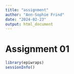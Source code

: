 ```yaml
---
title: "assignment"
author: "Ann-Sophie Frind"
date: "2024-02-23"
output: html_document
---
```


# Assignment 01
```r
library(epiwraps)
sessionInfo()
```

